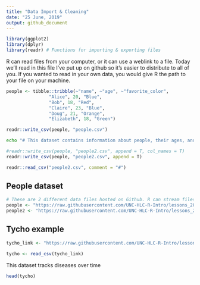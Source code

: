 ```yaml
---
title: "Data Import & Cleaning"
date: "25 June, 2019"
output: github_document
---
```


```r
library(ggplot2)
library(dplyr)
library(readr) # Functions for importing & exporting files
```


R can read files from your computer, or it can use a weblink to a file. Today
we'll read in this file I've put up on github so it's easier to distribute to
all of you. If you wanted to read in your own data, you would give R the path to
your file on your machine.









```r
people <- tibble::tribble(~"name", ~"age", ~"favorite_color",
                "Alice", 20, "Blue",
                "Bob", 18, "Red",
                "Claire", 23, "Blue",
                "Doug", 21, "Orange",
                "Elizabeth", 18, "Green")

readr::write_csv(people, "people.csv")
```

```bash
echo "# This dataset contains information about people, their ages, and their favorite colors" > people2.csv
```
```r
#readr::write_csv(people, "people2.csv", append = T, col_names = T)
readr::write_csv(people, "people2.csv", append = T)
```

```r
readr::read_csv("people2.csv", comment = "#")
```

## People dataset

```r
# These are 2 different data files hosted on Github. R can stream files from web links (not usually best way to get data).
people <- "https://raw.githubusercontent.com/UNC-HLC-R-Intro/lessons_2019/master/data_import/people.csv"
people2 <- "https://raw.githubusercontent.com/UNC-HLC-R-Intro/lessons_2019/master/data_import/people2.csv"
```



## Tycho example

```r
tycho_link <- "https://raw.githubusercontent.com/UNC-HLC-R-Intro/lessons_2019/master/data/tycho_wide_timeOnly.csv"
```

```r
tycho <- read_csv(tycho_link)
```

This dataset tracks diseases over time 
```r
head(tycho)
```

